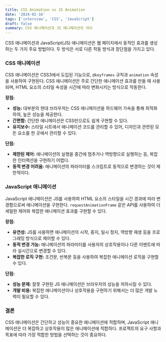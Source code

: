 ```yaml
---
title: CSS Animation vs JS Animation
date: '2024-02-16'
tags: ['interview', 'CSS', 'JavaScript']
draft: false
summary: CSS 애니메이션과 JS 애니메이션의 차이
---
```


CSS 애니메이션과 JavaScript(JS) 애니메이션은 웹 페이지에서 동적인 효과를 생성하는 두 가지 주요 방법이다. 두 방식은 서로 다른 작동 방식과 장단점을 가지고 있다.

### CSS 애니메이션

CSS 애니메이션은 CSS3에서 도입된 기능으로, `@keyframes` 규칙과 `animation` 속성을 사용하여 구현된다. CSS 애니메이션은 주로 간단한 애니메이션 효과를 만들 때 사용되며, HTML 요소의 스타일 속성을 시간에 따라 변화시키는 방식으로 작동한다.

**장점:**
- **성능:** 대부분의 현대 브라우저는 CSS 애니메이션을 하드웨어 가속을 통해 최적화하여, 높은 성능을 제공한다.
- **간편함:** 간단한 애니메이션은 CSS만으로도 쉽게 구현할 수 있다.
- **유지보수:** 스타일 시트에서 애니메이션 코드를 관리할 수 있어, 디자인과 관련된 모든 요소를 한 곳에서 관리할 수 있다.

**단점:**
- **제한된 제어:** 애니메이션의 실행을 중간에 멈추거나 역방향으로 실행하는 등, 복잡한 인터랙션을 구현하기 어렵다.
- **동적 변경 어려움:** 애니메이션의 파라미터를 스크립트로 동적으로 변경하는 것이 제한적이다.

### JavaScript 애니메이션

JavaScript 애니메이션은 JS를 사용하여 HTML 요소의 스타일을 시간 경과에 따라 변경함으로써 애니메이션을 구현한다. `requestAnimationFrame` 같은 API를 사용하여 더 세밀한 제어와 복잡한 애니메이션 효과를 구현할 수 있다.

**장점:**
- **유연성:** JS를 사용하면 애니메이션의 시작, 중지, 일시 정지, 역방향 재생 등을 프로그래밍 방식으로 제어할 수 있다.
- **동적 변경 가능:** 애니메이션의 파라미터를 사용자의 상호작용이나 다른 이벤트에 따라 실시간으로 변경할 수 있다.
- **복잡한 로직 구현:** 조건문, 반복문 등을 사용하여 복잡한 애니메이션 로직을 구현할 수 있다.

**단점:**
- **성능 문제:** 잘못 구현된 JS 애니메이션은 브라우저의 성능을 저하시킬 수 있다.
- **개발 비용:** 복잡한 애니메이션이나 상호작용을 구현하기 위해서는 더 많은 개발 노력이 필요할 수 있다.

### 결론

CSS 애니메이션은 간단하고 성능이 중요한 애니메이션에 적합하며, JavaScript 애니메이션은 더 복잡하고 상호작용이 많은 애니메이션에 적합하다. 프로젝트의 요구 사항과 목표에 따라 가장 적합한 방법을 선택하는 것이 중요하다.